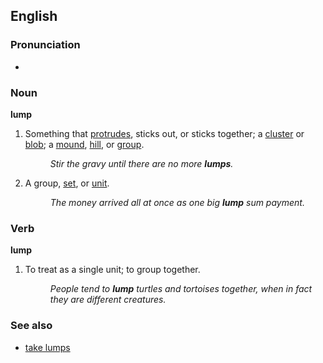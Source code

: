 ==English==
===Pronunciation===
*{{audio|en-us-lump.ogg|Audio (US)}}

===Noun===
'''lump'''
#Something that [[protrudes]], sticks out, or sticks together; a [[cluster]] or [[blob]]; a [[mound]], [[hill]], or [[group]].
#:''Stir the gravy until there are no more '''lumps'''.''
#A group, [[set]], or [[unit]].
#:''The money arrived all at once as one big '''lump''' sum payment.''

===Verb===
'''lump'''
#To treat as a single unit; to group together.
#:''People tend to '''lump''' turtles and tortoises together, when in fact they are different creatures.''

===See also===
*[[take lumps]]